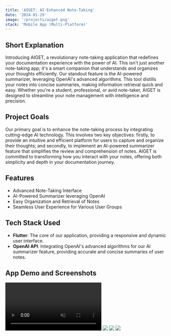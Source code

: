 ```yaml
---
title: 'AIGET: AI-Enhanced Note-Taking'
date: '2024-01-29'
image: '/projects/aiget.png'
stack: 'Mobile App (Multi-Platform)'
---
```


## Short Explanation
Introducing AIGET, a revolutionary note-taking application that redefines your documentation experience with the power of AI. This isn't just another note-taking app; it's a smart companion that understands and organizes your thoughts efficiently. Our standout feature is the AI-powered summarizer, leveraging OpenAI's advanced algorithms. This tool distills your notes into concise summaries, making information retrieval quick and easy. Whether you're a student, professional, or avid note-taker, AIGET is designed to streamline your note management with intelligence and precision.

## Project Goals
Our primary goal is to enhance the note-taking process by integrating cutting-edge AI technology. This involves two key objectives: firstly, to provide an intuitive and efficient platform for users to capture and organize their thoughts; and secondly, to implement an AI-powered summarizer feature that simplifies the review and comprehension of notes. AIGET is committed to transforming how you interact with your notes, offering both simplicity and depth in your documentation journey.

## Features
- Advanced Note-Taking Interface
- AI-Powered Summarizer leveraging OpenAI
- Easy Organization and Retrieval of Notes
- Seamless User Experience for Various User Groups

## Tech Stack Used
* **Flutter**: The core of our application, providing a responsive and dynamic user interface.
* **OpenAI API**: Integrating OpenAI's advanced algorithms for our AI summarizer feature, providing accurate and concise summaries of user notes.

## App Demo and Screenshots
<section className="w-full grid grid-cols-1 sm:grid-cols-2 md:grid-cols-3 gap-4">
  <video className="w-full rounded-sm" autoPlay muted controls>
    <source src="/projects/aiget-demo-1.webm" type="video/webm" />
  </video>
  <Image src="/projects/aiget-pict-1.png" className="w-full rounded-sm" height={300} width={200} />
  <Image src="/projects/aiget-pict-2.png" className="w-full rounded-sm" height={300} width={200} />
  <Image src="/projects/aiget-pict-3.png" className="w-full rounded-sm" height={300} width={200} />
</section>
